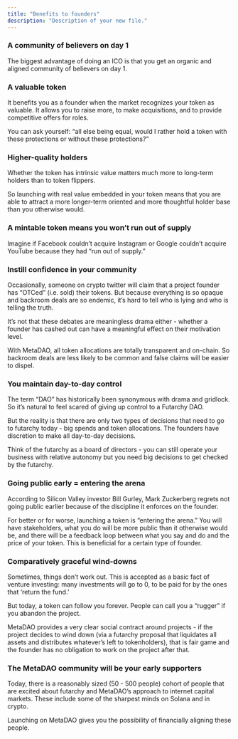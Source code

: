 ```yaml
---
title: "Benefits to founders"
description: "Description of your new file."
---
```


### A community of believers on day 1

The biggest advantage of doing an ICO is that you get an organic and aligned community of believers on day 1.

### A valuable token

It benefits you as a founder when the market recognizes your token as valuable. It allows you to raise more, to make acquisitions, and to provide competitive offers for roles.

You can ask yourself: “all else being equal, would I rather hold a token with these protections or without these protections?”

### Higher-quality holders

Whether the token has intrinsic value matters much more to long-term holders than to token flippers.

So launching with real value embedded in your token means that you are able to attract a more longer-term oriented and more thoughtful holder base than you otherwise would.

### A mintable token means you won’t run out of supply

Imagine if Facebook couldn’t acquire Instagram or Google couldn’t acquire YouTube because they had “run out of supply.”

### Instill confidence in your community

Occasionally, someone on crypto twitter will claim that a project founder has “OTCed” (i.e. sold) their tokens. But because everything is so opaque and backroom deals are so endemic, it’s hard to tell who is lying and who is telling the truth.

It’s not that these debates are meaningless drama either - whether a founder has cashed out can have a meaningful effect on their motivation level.

With MetaDAO, all token allocations are totally transparent and on-chain. So backroom deals are less likely to be common and false claims will be easier to dispel.

### You maintain day-to-day control

The term “DAO” has historically been synonymous with drama and gridlock. So it’s natural to feel scared of giving up control to a Futarchy DAO.

But the reality is that there are only two types of decisions that need to go to futarchy today - big spends and token allocations. The founders have discretion to make all day-to-day decisions.

Think of the futarchy as a board of directors - you can still operate your business with relative autonomy but you need big decisions to get checked by the futarchy.

### Going public early = entering the arena

According to Silicon Valley investor Bill Gurley, Mark Zuckerberg regrets not going public earlier because of the discipline it enforces on the founder.

For better or for worse, launching a token is “entering the arena.” You will have stakeholders, what you do will be more public than it otherwise would be, and there will be a feedback loop between what you say and do and the price of your token. This is beneficial for a certain type of founder.

### Comparatively graceful wind-downs

Sometimes, things don’t work out. This is accepted as a basic fact of venture investing: many investments will go to 0, to be paid for by the ones that ‘return the fund.’

But today, a token can follow you forever. People can call you a “rugger” if you abandon the project.

MetaDAO provides a very clear social contract around projects - if the project decides to wind down (via a futarchy proposal that liquidates all assets and distributes whatever’s left to tokenholders), that is fair game and the founder has no obligation to work on the project after that.

### The MetaDAO community will be your early supporters

Today, there is a reasonably sized (50 - 500 people) cohort of people that are excited about futarchy and MetaDAO’s approach to internet capital markets. These include some of the sharpest minds on Solana and in crypto.

Launching on MetaDAO gives you the possibility of financially aligning these people.